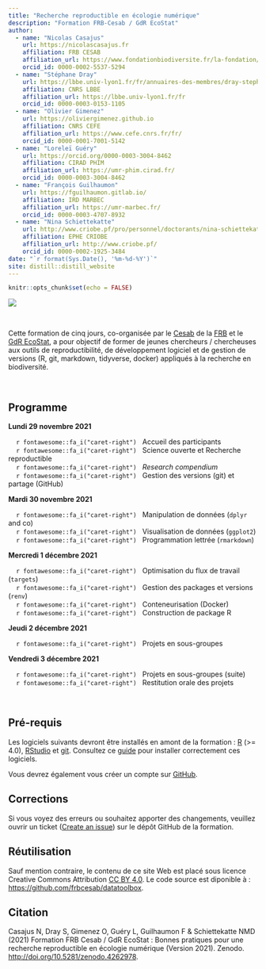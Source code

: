 ```yaml
---
title: "Recherche reproductible en écologie numérique"
description: "Formation FRB-Cesab / GdR EcoStat"
author:
  - name: "Nicolas Casajus"
    url: https://nicolascasajus.fr
    affiliation: FRB CESAB
    affiliation_url: https://www.fondationbiodiversite.fr/la-fondation/le-cesab/
    orcid_id: 0000-0002-5537-5294
  - name: "Stéphane Dray"
    url: https://lbbe.univ-lyon1.fr/fr/annuaires-des-membres/dray-stephane
    affiliation: CNRS LBBE
    affiliation_url: https://lbbe.univ-lyon1.fr/fr
    orcid_id: 0000-0003-0153-1105
  - name: "Olivier Gimenez"
    url: https://oliviergimenez.github.io
    affiliation: CNRS CEFE
    affiliation_url: https://www.cefe.cnrs.fr/fr/
    orcid_id: 0000-0001-7001-5142
  - name: "Loreleï Guéry"
    url: https://orcid.org/0000-0003-3004-8462
    affiliation: CIRAD PHIM
    affiliation_url: https://umr-phim.cirad.fr/
    orcid_id: 0000-0003-3004-8462
  - name: "François Guilhaumon"
    url: https://fguilhaumon.gitlab.io/
    affiliation: IRD MARBEC
    affiliation_url: https://umr-marbec.fr/
    orcid_id: 0000-0003-4707-8932
  - name: "Nina Schiettekatte"
    url: http://www.criobe.pf/pro/personnel/doctorants/nina-schiettekatte/
    affiliation: EPHE CRIOBE
    affiliation_url: http://www.criobe.pf/
    orcid_id: 0000-0002-1925-3484
date: "`r format(Sys.Date(), '%m-%d-%Y')`"
site: distill::distill_website
---
```


```r
knitr::opts_chunk$set(echo = FALSE)
```



![](img/logo_title.png)



<br />



Cette formation de cinq jours, co-organisée par le 
[Cesab](https://www.fondationbiodiversite.fr/la-fondation/le-cesab/) de la 
[FRB](https://www.fondationbiodiversite.fr) et le 
[GdR EcoStat](https://sites.google.com/site/gdrecostat/), 
a pour objectif de former de jeunes chercheurs / chercheuses aux outils 
de reproductibilité, de développement logiciel et de gestion de versions 
(R, git, markdown, tidyverse, docker) appliqués à la recherche en biodiversité.



<br />



## Programme



**Lundi 29 novembre 2021**

&nbsp;&nbsp;&nbsp;&nbsp;`r fontawesome::fa_i("caret-right")` &nbsp;
Accueil des participants
<br/>&nbsp;&nbsp;&nbsp;&nbsp;`r fontawesome::fa_i("caret-right")` &nbsp;
Science ouverte et Recherche reproductible
<br/>&nbsp;&nbsp;&nbsp;&nbsp;`r fontawesome::fa_i("caret-right")` &nbsp;
_Research compendium_
<br/>&nbsp;&nbsp;&nbsp;&nbsp;`r fontawesome::fa_i("caret-right")` &nbsp;
Gestion des versions (git) et partage (GitHub)



**Mardi 30 novembre 2021**

&nbsp;&nbsp;&nbsp;&nbsp;`r fontawesome::fa_i("caret-right")` &nbsp;
Manipulation de données (`dplyr` and co)
<br/>&nbsp;&nbsp;&nbsp;&nbsp;`r fontawesome::fa_i("caret-right")` &nbsp;
Visualisation de données (`ggplot2`)
<br/>&nbsp;&nbsp;&nbsp;&nbsp;`r fontawesome::fa_i("caret-right")` &nbsp;
Programmation lettrée (`rmarkdown`)



**Mercredi 1 décembre 2021**

&nbsp;&nbsp;&nbsp;&nbsp;`r fontawesome::fa_i("caret-right")` &nbsp;
Optimisation du flux de travail (`targets`)
<br/>&nbsp;&nbsp;&nbsp;&nbsp;`r fontawesome::fa_i("caret-right")` &nbsp;
Gestion des packages et versions (`renv`)
<br/>&nbsp;&nbsp;&nbsp;&nbsp;`r fontawesome::fa_i("caret-right")` &nbsp;
Conteneurisation (Docker)
<br/>&nbsp;&nbsp;&nbsp;&nbsp;`r fontawesome::fa_i("caret-right")` &nbsp;
Construction de package R



**Jeudi 2 décembre 2021**

&nbsp;&nbsp;&nbsp;&nbsp;`r fontawesome::fa_i("caret-right")` &nbsp;
Projets en sous-groupes



**Vendredi 3 décembre 2021**

&nbsp;&nbsp;&nbsp;&nbsp;`r fontawesome::fa_i("caret-right")` &nbsp;
Projets en sous-groupes (suite)
<br/>&nbsp;&nbsp;&nbsp;&nbsp;`r fontawesome::fa_i("caret-right")` &nbsp;
Restitution orale des projets



<br/>



## Pré-requis



Les logiciels suivants devront être installés en amont de la formation :
[R](https://cran.r-project.org/) (>= 4.0), 
[RStudio](https://rstudio.com/products/rstudio/download/) et 
[git](https://git-scm.com/downloads).
Consultez ce [guide](instructions.html) pour installer correctement
ces logiciels.

Vous devrez également vous créer un compte sur [GitHub](https://github.com/signup).



## Corrections {.appendix}


Si vous voyez des erreurs ou souhaitez apporter des changements,
veuillez ouvrir un ticket ([Create an issue](https://github.com/frbcesab/datatoolbox/issues))
sur le dépôt GitHub de la formation.



## Réutilisation {.appendix}



Sauf mention contraire, le contenu de ce site Web est placé sous licence 
Creative Commons Attribution [CC BY 4.0](https://creativecommons.org/licenses/by/4.0/).
Le code source est diponible à :
[https://github.com/frbcesab/datatoolbox](https://github.com/frbcesab/datatoolbox).



## Citation {.appendix}



Casajus N, Dray S, Gimenez O, Guéry L, Guilhaumon F & Schiettekatte NMD (2021) 
Formation FRB Cesab / GdR EcoStat : Bonnes pratiques pour une recherche 
reproductible en écologie numérique (Version 2021). 
Zenodo. <http://doi.org/10.5281/zenodo.4262978>.
